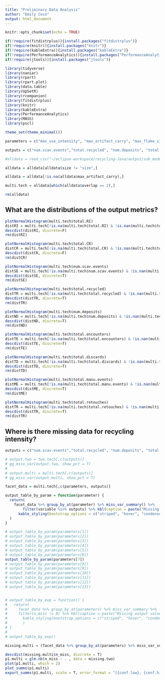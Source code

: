 ```yaml
---
title: "Preliminary Data Analysis"
author: "Emily Coco"
output: html_document
---
```


```r
knitr::opts_chunk$set(echo = TRUE)

if(!require(fitdistrplus)){install.packages("fitdistrplus")}
if(!require(knitr)){install.packages("knitr")}
if(!require(kableExtra)){install.packages("kableExtra")}
if(!require(PerformanceAnalytics)){install.packages("PerformanceAnalytics")}
if(!require(jtools)){install.packages("jtools")}

library(tidyverse)
library(naniar)
library(rpart)
library(rpart.plot)
library(data.table)
library(UpSetR)
library(rcompanion)
library(fitdistrplus)
library(knitr)
library(kableExtra)
library(PerformanceAnalytics)
library(MASS)
library(pscl)

theme_set(theme_minimal())

parameters = c("max_use_intensity", "max_artifact_carry", "max_flake_size","max_nodules_size", "blank_prob", "scavenge_prob", "overlap","mu", "size_preference", "flake_preference","min_suitable_flake_size", "min_suitable_nodule_size", "strict_selection")

outputs = c("num.scav.events","total.recycled", "num.deposits",	"total.encounters",	"total.discards",	"total.manu.events", "total.retouches", "total.CR",	"total.RI")

#alldata = read_csv("~/eclipse-workspace/recycling-Java/output/sub_model.csv")

alldata = alldata[alldata$size != "size",]

alldata = alldata[!is.na(alldata$max_artifact_carry),]

multi.tech = alldata[which(alldata$overlap == 2),]

rm(alldata)

```

## What are the distributions of the output metrics?
```r
plotNormalHistogram(multi.tech$total.RI)
distRI = multi.tech[!is.na(multi.tech$total.RI) & !is.nan(multi.tech$total.RI),]$total.RI
descdist(distRI, discrete=F)
rm(distRI)

plotNormalHistogram(multi.tech$total.CR)
distCR = multi.tech[!is.na(multi.tech$total.CR) & !is.nan(multi.tech$total.CR),]$total.CR
descdist(distCR, discrete=F)
rm(distCR)

plotNormalHistogram(multi.tech$num.scav.events)
distSE = multi.tech[!is.na(multi.tech$num.scav.events) & !is.nan(multi.tech$num.scav.events),]$num.scav.events
descdist(distSE, discrete=T)
rm(distSE)

plotNormalHistogram(multi.tech$total.recycled)
distTR = multi.tech[!is.na(multi.tech$total.recycled) & !is.nan(multi.tech$total.recycled),]$total.recycled
descdist(distTR, discrete=T)
rm(distTR)

plotNormalHistogram(multi.tech$num.deposits)
distND = multi.tech[!is.na(multi.tech$num.deposits) & !is.nan(multi.tech$num.deposits),]$num.deposits
descdist(distND, discrete=T)
rm(distND)

plotNormalHistogram(multi.tech$total.encounters)
distTE = multi.tech[!is.na(multi.tech$total.encounters) & !is.nan(multi.tech$total.encounters),]$total.encounters
descdist(distTE, discrete=T)
rm(distTE)

plotNormalHistogram(multi.tech$total.discards)
distTD = multi.tech[!is.na(multi.tech$total.discards) & !is.nan(multi.tech$total.discards),]$total.discards
descdist(distTD, discrete=T)
rm(distTD)

plotNormalHistogram(multi.tech$total.manu.events)
distME = multi.tech[!is.na(multi.tech$total.manu.events) & !is.nan(multi.tech$total.manu.events),]$total.manu.events
descdist(distME, discrete=T)
rm(distME)

plotNormalHistogram(multi.tech$total.retouches)
distTR = multi.tech[!is.na(multi.tech$total.retouches) & !is.nan(multi.tech$total.retouches),]$total.retouches
descdist(distTR, discrete=T)
rm(distTR)

```

## Where is there missing data for recycling intensity?

```r

outputs = c("num.scav.events","total.recycled", "num.deposits",	"total.encounters",	"total.discards",	"total.manu.events", "total.retouches", "total.CR",	"total.RI")

# output.two = two.tech[,c(outputs)]
# gg_miss_var(output.two, show_pct = T)
# 
# output.multi = multi.tech[,c(outputs)]
# gg_miss_var(output.multi, show_pct = T)

facet_data = multi.tech[,c(parameters, outputs)]

output_table_by_param = function(parameter) {
  return(
    facet_data %>% group_by_at(parameter) %>% miss_var_summary() %>%
        filter(variable %in% outputs) %>% kbl(caption = paste("Missing output values for values of", parameter)) %>%
      kable_styling(bootstrap_options = c("striped", "hover", "condensed", "responsive"))
  )
}

# output_table_by_param(parameters[1])
# output_table_by_param(parameters[2])
# output_table_by_param(parameters[3])
# output_table_by_param(parameters[4])
# output_table_by_param(parameters[5])
# output_table_by_param(parameters[6])
output_table_by_param(parameters[7])
# output_table_by_param(parameters[8])
# output_table_by_param(parameters[9])
# output_table_by_param(parameters[10])
# output_table_by_param(parameters[11])
# output_table_by_param(parameters[12])
# output_table_by_param(parameters[13])


# output_table_by_exp = function() {
#   return(
#     facet_data %>% group_by_at(parameters) %>% miss_var_summary %>%
#     filter(n_miss != 0) %>% kbl(caption = paste("Missing output values for each experiment")) %>%
#       kable_styling(bootstrap_options = c("striped", "hover", "condensed", "responsive"))
#       )
# }
# 
# output_table_by_exp()

missing.multi = (facet_data %>% group_by_at(parameters) %>% miss_var_summary %>% filter(n_miss != 0) %>% filter(variable == "total.RI"))[,c(1:6, 8:13, 15)]

descdist(missing.multi$n_miss, discrete = T)
p1.multi = glm.nb(n_miss ~ . , data = missing.two)
plot(p1.multi, which = 2)
plot_summs(p1.multi)
export_summs(p1.multi, scale = T, error_format = "[{conf.low}, {conf.high}]")



```


